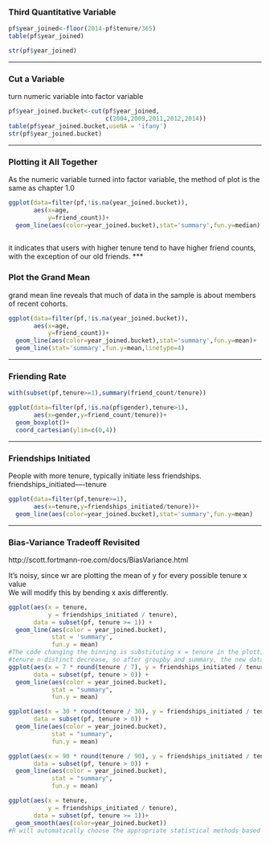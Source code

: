 ### Third Quantitative Variable

```r
pf$year_joined<-floor(2014-pf$tenure/365)
table(pf$year_joined)

str(pf$year_joined)
```

***

### Cut a Variable
turn numeric variable into factor variable
```r
pf$year_joined.bucket<-cut(pf$year_joined,
                           c(2004,2009,2011,2012,2014))
table(pf$year_joined.bucket,useNA = 'ifany')
str(pf$year_joined.bucket)
```

***

### Plotting it All Together
As the numeric variable turned into factor variable, the method of plot is the same as chapter 1.0 
```r

ggplot(data=filter(pf,!is.na(year_joined.bucket)),
       aes(x=age,
           y=friend_count))+
  geom_line(aes(color=year_joined.bucket),stat='summary',fun.y=median)
  
```
it indicates that users with higher tenure tend to have higher friend counts, with the exception of our old friends.
***

### Plot the Grand Mean
grand mean line reveals that much of data in the sample is about members of recent cohorts.
```r
ggplot(data=filter(pf,!is.na(year_joined.bucket)),
       aes(x=age,
           y=friend_count))+
  geom_line(aes(color=year_joined.bucket),stat='summary',fun.y=mean)+
  geom_line(stat='summary',fun.y=mean,linetype=4)


```

***

### Friending Rate

```r
with(subset(pf,tenure>=1),summary(friend_count/tenure))

ggplot(data=filter(pf,!is.na(pf$gender),tenure>1),
       aes(x=gender,y=friend_count/tenure))+
  geom_boxplot()+
  coord_cartesian(ylim=c(0,4))
```

***

### Friendships Initiated
People with more tenure, typically initiate less friendships.   
friendships_initiated----tenure
```r
ggplot(data=filter(pf,tenure>=1),
       aes(x=tenure,y=friendships_initiated/tenure))+
  geom_line(aes(color=year_joined.bucket),stat='summary',fun.y=mean)

```

***

### Bias-Variance Tradeoff Revisited
http://scott.fortmann-roe.com/docs/BiasVariance.html

It's noisy, since wr are plotting the mean of y for every possible tenure x value   
We will modify this by bending x axis differently.
```r

ggplot(aes(x = tenure, 
           y = friendships_initiated / tenure),
       data = subset(pf, tenure >= 1)) +
  geom_line(aes(color = year_joined.bucket),
            stat = 'summary',
            fun.y = mean)
#The code changing the binning is substituting x = tenure in the plotting expressions with x = 7 * round(tenure / 7), etc., binning values by the denominator in the round function and then transforming back to the natural scale with the constant in front.
#tenure n-distinct decrease, so after groupby and summary, the new dataset will have fewer data points.
ggplot(aes(x = 7 * round(tenure / 7), y = friendships_initiated / tenure),
       data = subset(pf, tenure > 0)) +
  geom_line(aes(color = year_joined.bucket),
            stat = "summary",
            fun.y = mean)

ggplot(aes(x = 30 * round(tenure / 30), y = friendships_initiated / tenure),
       data = subset(pf, tenure > 0)) +
  geom_line(aes(color = year_joined.bucket),
            stat = "summary",
            fun.y = mean)

ggplot(aes(x = 90 * round(tenure / 90), y = friendships_initiated / tenure),
       data = subset(pf, tenure > 0)) +
  geom_line(aes(color = year_joined.bucket),
            stat = "summary",
            fun.y = mean)

```
```r
ggplot(aes(x = tenure, 
           y = friendships_initiated / tenure),
       data = subset(pf, tenure >= 1))+
  geom_smooth(aes(color=year_joined.bucket))
#R will automatically choose the appropriate statistical methods based on our data.
```

